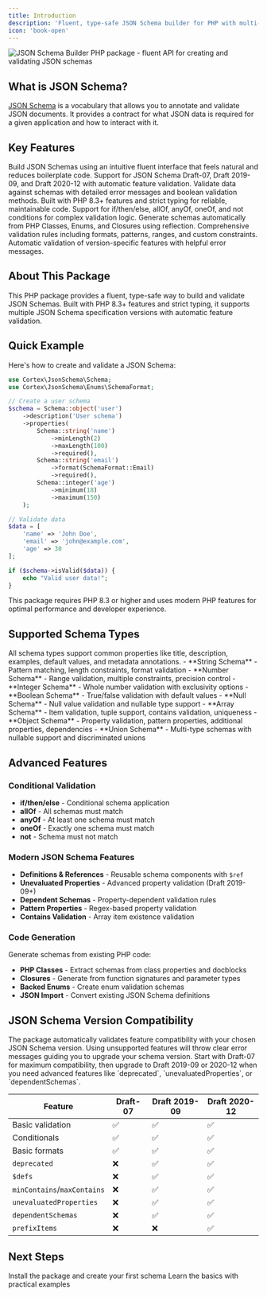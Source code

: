 ```yaml
---
title: Introduction
description: 'Fluent, type-safe JSON Schema builder for PHP with multi-version support and comprehensive validation'
icon: 'book-open'
---
```


<Frame>
  <img
    src="/images/hero-light.png"
    alt="JSON Schema Builder PHP package - fluent API for creating and validating JSON schemas"
  />
</Frame>

## What is JSON Schema?

[JSON Schema](https://json-schema.org/overview/what-is-jsonschema) is a vocabulary that allows you to annotate and validate JSON documents. It provides a contract for what JSON data is required for a given application and how to interact with it.

## Key Features

<CardGroup cols={2}>
  <Card
    title="Fluent Builder API"
    icon="hammer"
    href="/quickstart"
    horizontal
  >
    Build JSON Schemas using an intuitive fluent interface that feels natural and reduces boilerplate code.
  </Card>
  <Card
    title="Multi-Version Support"
    icon="code-branch"
    href="/versions"
    horizontal
  >
    Support for JSON Schema Draft-07, Draft 2019-09, and Draft 2020-12 with automatic feature validation.
  </Card>
  <Card
    title="Data Validation"
    icon="circle-check"
    href="/validation/data-validation"
    horizontal
  >
    Validate data against schemas with detailed error messages and boolean validation methods.
  </Card>
  <Card
    title="Type Safety"
    icon="shield-check"
    href="/installation"
    horizontal
  >
    Built with PHP 8.3+ features and strict typing for reliable, maintainable code.
  </Card>
  <Card
    title="Conditional Schemas"
    icon="sitemap"
    href="/advanced/conditional-validation"
    horizontal
  >
    Support for if/then/else, allOf, anyOf, oneOf, and not conditions for complex validation logic.
  </Card>
  <Card
    title="Code Generation"
    icon="arrows-rotate"
    href="/code-generation/from-classes"
    horizontal
  >
    Generate schemas automatically from PHP Classes, Enums, and Closures using reflection.
  </Card>
  <Card
    title="Rich Validation"
    icon="list-check"
    href="/schema-types/string"
    horizontal
  >
    Comprehensive validation rules including formats, patterns, ranges, and custom constraints.
  </Card>
  <Card
    title="Version-Aware Features"
    icon="magnifying-glass"
    href="/validation/version-features"
    horizontal
  >
    Automatic validation of version-specific features with helpful error messages.
  </Card>
</CardGroup>

## About This Package

This PHP package provides a fluent, type-safe way to build and validate JSON Schemas. Built with PHP 8.3+ features and strict typing, it supports multiple JSON Schema specification versions with automatic feature validation.

## Quick Example

Here's how to create and validate a JSON Schema:

```php
use Cortex\JsonSchema\Schema;
use Cortex\JsonSchema\Enums\SchemaFormat;

// Create a user schema
$schema = Schema::object('user')
    ->description('User schema')
    ->properties(
        Schema::string('name')
            ->minLength(2)
            ->maxLength(100)
            ->required(),
        Schema::string('email')
            ->format(SchemaFormat::Email)
            ->required(),
        Schema::integer('age')
            ->minimum(18)
            ->maximum(150)
    );

// Validate data
$data = [
    'name' => 'John Doe',
    'email' => 'john@example.com',
    'age' => 30
];

if ($schema->isValid($data)) {
    echo "Valid user data!";
}
```

<Note>
This package requires PHP 8.3 or higher and uses modern PHP features for optimal performance and developer experience.
</Note>

## Supported Schema Types

<Info>
All schema types support common properties like title, description, examples, default values, and metadata annotations.
</Info>

<AccordionGroup>
<Accordion title="Primitive Types - Basic data validation">
  - **String Schema** - Pattern matching, length constraints, format validation
  - **Number Schema** - Range validation, multiple constraints, precision control
  - **Integer Schema** - Whole number validation with exclusivity options
  - **Boolean Schema** - True/false validation with default values
  - **Null Schema** - Null value validation and nullable type support
</Accordion>

<Accordion title="Complex Types - Structured data validation">
  - **Array Schema** - Item validation, tuple support, contains validation, uniqueness
  - **Object Schema** - Property validation, pattern properties, additional properties, dependencies
  - **Union Schema** - Multi-type schemas with nullable support and discriminated unions
</Accordion>
</AccordionGroup>

## Advanced Features

### Conditional Validation
- **if/then/else** - Conditional schema application
- **allOf** - All schemas must match
- **anyOf** - At least one schema must match
- **oneOf** - Exactly one schema must match
- **not** - Schema must not match

### Modern JSON Schema Features
- **Definitions & References** - Reusable schema components with `$ref`
- **Unevaluated Properties** - Advanced property validation (Draft 2019-09+)
- **Dependent Schemas** - Property-dependent validation rules
- **Pattern Properties** - Regex-based property validation
- **Contains Validation** - Array item existence validation

### Code Generation
Generate schemas from existing PHP code:
- **PHP Classes** - Extract schemas from class properties and docblocks
- **Closures** - Generate from function signatures and parameter types
- **Backed Enums** - Create enum validation schemas
- **JSON Import** - Convert existing JSON Schema definitions

## JSON Schema Version Compatibility

<Warning>
The package automatically validates feature compatibility with your chosen JSON Schema version. Using unsupported features will throw clear error messages guiding you to upgrade your schema version.
</Warning>

<Tip>
Start with Draft-07 for maximum compatibility, then upgrade to Draft 2019-09 or 2020-12 when you need advanced features like `deprecated`, `unevaluatedProperties`, or `dependentSchemas`.
</Tip>

| Feature | Draft-07 | Draft 2019-09 | Draft 2020-12 |
|---------|----------|---------------|---------------|
| Basic validation | ✅ | ✅ | ✅ |
| Conditionals | ✅ | ✅ | ✅ |
| Basic formats | ✅ | ✅ | ✅ |
| `deprecated` | ❌ | ✅ | ✅ |
| `$defs` | ❌ | ✅ | ✅ |
| `minContains`/`maxContains` | ❌ | ✅ | ✅ |
| `unevaluatedProperties` | ❌ | ✅ | ✅ |
| `dependentSchemas` | ❌ | ✅ | ✅ |
| `prefixItems` | ❌ | ❌ | ✅ |

## Next Steps

<CardGroup cols={2}>
  <Card
    title="Get Started"
    icon="rocket"
    href="/installation"
  >
    Install the package and create your first schema
  </Card>
  <Card
    title="Quick Start Guide"
    icon="bolt"
    href="/quickstart"
  >
    Learn the basics with practical examples
  </Card>
</CardGroup>
